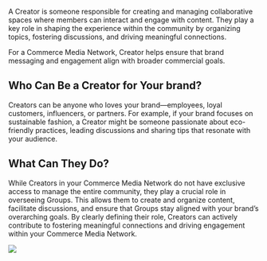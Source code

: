A Creator is someone responsible for creating and managing collaborative spaces where members can interact and engage with content. They play a key role in shaping the experience within the community by organizing topics, fostering discussions, and driving meaningful connections.

For a Commerce Media Network, Creator helps ensure that brand messaging and engagement align with broader commercial goals.

## Who Can Be a Creator for Your brand?

Creators can be anyone who loves your brand—employees, loyal customers, influencers, or partners. For example, if your brand focuses on sustainable fashion, a Creator might be someone passionate about eco-friendly practices, leading discussions and sharing tips that resonate with your audience.

## What Can They Do?

While Creators in your Commerce Media Network do not have exclusive access to manage the entire community, they play a crucial role in overseeing Groups. This allows them to create and organize content, facilitate discussions, and ensure that Groups stay aligned with your brand’s overarching goals. By clearly defining their role, Creators can actively contribute to fostering meaningful connections and driving engagement within your Commerce Media Network.

![](https://lh7-rt.googleusercontent.com/docsz/AD_4nXeYquODj3sfy1A1ltsoMpxcz3e5LR7FpXTEKq7zP-3nAynZtCpiOwUXALxSE8B9m2usbntLwTUTPuBp7kpV3zcw4C9VtoOAnWaKY9TsLg1ku9TAS1ozX9Z2BmwyTkdlQ0HKehuDaIMA9Vd_jR_AZUsucmGD?key=8bc45lhg1Sii_pG_aj1mNg)
